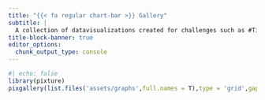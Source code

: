 ```yaml
---
title: "{{< fa regular chart-bar >}} Gallery"
subtitle: |
  A collection of datavisualizations created for challenges such as #TidyTuesday or the #30DayChartChallenge. Others resulted from personal data exploration projects found on this blog. The code can either be found in blog posts or on my github page. The neat display of pictures here is made possible by the power of `{pixture}`.
title-block-banner: true
editor_options: 
  chunk_output_type: console
---
```


```r
#| echo: false
library(pixture)
pixgallery(list.files('assets/graphs',full.names = T),type = 'grid',gap = '20px')

```

<!-- ```{dot} -->
<!-- //| label: fig-dig -->
<!-- //| fig-height: 0.6 -->
<!-- //| fig-cap: | -->
<!-- //|   A scheme for the relationship between social identities and political behavior. -->
<!-- digraph graphname { -->
<!--     graph [layout = dot, rankdir = LR]  -->

<!--     Identity [fontname="Helvetica Neue light"] -->
<!--     Politics [fontname="Helvetica Neue light"] -->

<!--     Identity -> Politics -->
<!--     Politics -> Identity -->
<!-- } -->
<!-- ``` -->